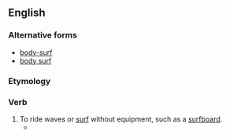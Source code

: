 {{also|body-surf|body surf}}
==English==

===Alternative forms===
* [[body-surf]]
* [[body surf]]

===Etymology===
{{compound|en|body|surf}}

===Verb===
{{en-verb}}

# To ride waves or [[surf]] without equipment, such as a [[surfboard]].
#* {{quote-book|en|year=2015|author=[[w:Paul Beatty|Paul Beatty]]|title=[[w:The Sellout (novel)|The Sellout]]|publisher=Oneworld Publications (2016)|page=143|passage=The key to '''bodysurfing''' a good wave is timing.}}